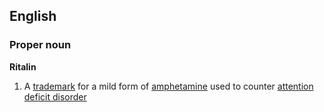 ==English==

===Proper noun===
'''Ritalin'''

#{{medicine}} A [[trademark]] for a mild form of [[amphetamine]] used to counter [[attention deficit disorder]]